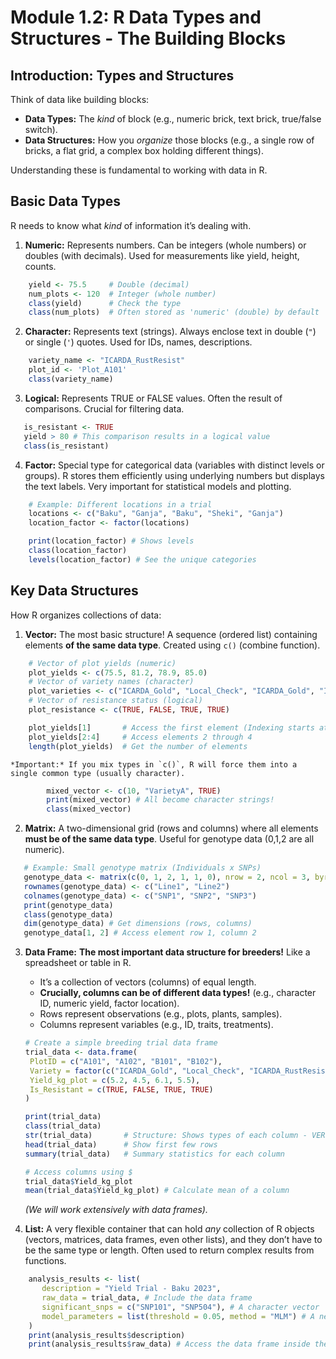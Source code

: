 # Module 1.2: R Data Types and Structures - The Building Blocks

## Introduction: Types and Structures

Think of data like building blocks:

-   **Data Types:** The *kind* of block (e.g., numeric brick, text brick, true/false switch).
-   **Data Structures:** How you *organize* those blocks (e.g., a single row of bricks, a flat grid, a complex box holding different things).

Understanding these is fundamental to working with data in R.

## Basic Data Types

R needs to know what *kind* of information it's dealing with.

1.  **Numeric:** Represents numbers. Can be integers (whole numbers) or doubles (with decimals). Used for measurements like yield, height, counts.

``` r
    yield <- 75.5     # Double (decimal)
    num_plots <- 120  # Integer (whole number)
    class(yield)      # Check the type
    class(num_plots)  # Often stored as 'numeric' (double) by default
```

2.  **Character:** Represents text (strings). Always enclose text in double (`"`) or single (`'`) quotes. Used for IDs, names, descriptions.

``` r
    variety_name <- "ICARDA_RustResist"
    plot_id <- 'Plot_A101'
    class(variety_name)
```

3.  **Logical:** Represents TRUE or FALSE values. Often the result of comparisons. Crucial for filtering data.

``` r
   is_resistant <- TRUE
   yield > 80 # This comparison results in a logical value
   class(is_resistant)
```

4.  **Factor:** Special type for categorical data (variables with distinct levels or groups). R stores them efficiently using underlying numbers but displays the text labels. Very important for statistical models and plotting.

``` r
    # Example: Different locations in a trial
    locations <- c("Baku", "Ganja", "Baku", "Sheki", "Ganja")
    location_factor <- factor(locations)

    print(location_factor) # Shows levels
    class(location_factor)
    levels(location_factor) # See the unique categories
```

## Key Data Structures

How R organizes collections of data:

1.  **Vector:** The most basic structure! A sequence (ordered list) containing elements **of the same data type**. Created using `c()` (combine function).

``` r
    # Vector of plot yields (numeric)
    plot_yields <- c(75.5, 81.2, 78.9, 85.0)
    # Vector of variety names (character)
    plot_varieties <- c("ICARDA_Gold", "Local_Check", "ICARDA_Gold", "ICARDA_RustResist")
    # Vector of resistance status (logical)
    plot_resistance <- c(TRUE, FALSE, TRUE, TRUE)

    plot_yields[1]       # Access the first element (Indexing starts at 1!)
    plot_yields[2:4]     # Access elements 2 through 4
    length(plot_yields)  # Get the number of elements
```

``` {style="red"}
*Important:* If you mix types in `c()`, R will force them into a single common type (usually character).
```

``` r
        mixed_vector <- c(10, "VarietyA", TRUE)
        print(mixed_vector) # All become character strings!
        class(mixed_vector)
```

2.  **Matrix:** A two-dimensional grid (rows and columns) where all elements **must be of the same data type**. Useful for genotype data (0,1,2 are all numeric).

``` r
   # Example: Small genotype matrix (Individuals x SNPs)
   genotype_data <- matrix(c(0, 1, 2, 1, 1, 0), nrow = 2, ncol = 3, byrow = TRUE)
   rownames(genotype_data) <- c("Line1", "Line2")
   colnames(genotype_data) <- c("SNP1", "SNP2", "SNP3")
   print(genotype_data)
   class(genotype_data)
   dim(genotype_data) # Get dimensions (rows, columns)
   genotype_data[1, 2] # Access element row 1, column 2
```

3.  **Data Frame:** **The most important data structure for breeders!** Like a spreadsheet or table in R.

    -   It's a collection of vectors (columns) of equal length.
    -   **Crucially, columns can be of different data types!** (e.g., character ID, numeric yield, factor location).
    -   Rows represent observations (e.g., plots, plants, samples).
    -   Columns represent variables (e.g., ID, traits, treatments).

    ``` r
    # Create a simple breeding trial data frame
    trial_data <- data.frame(
     PlotID = c("A101", "A102", "B101", "B102"),
     Variety = factor(c("ICARDA_Gold", "Local_Check", "ICARDA_RustResist", "ICARDA_Gold")),
     Yield_kg_plot = c(5.2, 4.5, 6.1, 5.5),
     Is_Resistant = c(TRUE, FALSE, TRUE, TRUE)
    )

    print(trial_data)
    class(trial_data)
    str(trial_data)       # Structure: Shows types of each column - VERY USEFUL!
    head(trial_data)      # Show first few rows
    summary(trial_data)   # Summary statistics for each column

    # Access columns using $
    trial_data$Yield_kg_plot
    mean(trial_data$Yield_kg_plot) # Calculate mean of a column
    ```

    *(We will work extensively with data frames).*

4.  **List:** A very flexible container that can hold *any* collection of R objects (vectors, matrices, data frames, even other lists), and they don't have to be the same type or length. Often used to return complex results from functions.

``` r
    analysis_results <- list(
       description = "Yield Trial - Baku 2023",
       raw_data = trial_data, # Include the data frame
       significant_snps = c("SNP101", "SNP504"), # A character vector
       model_parameters = list(threshold = 0.05, method = "MLM") # A nested list
    )
    print(analysis_results$description)
    print(analysis_results$raw_data) # Access the data frame inside the list
```